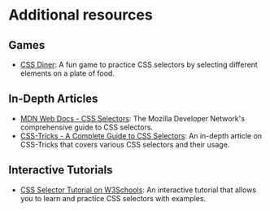 # Additional resources

## Games
- [CSS Diner](https://flukeout.github.io/): A fun game to practice CSS selectors by selecting different elements on a plate of food.

## In-Depth Articles
- [MDN Web Docs - CSS Selectors](https://developer.mozilla.org/en-US/docs/Web/CSS/CSS_Selectors): The Mozilla Developer Network's comprehensive guide to CSS selectors.
- [CSS-Tricks - A Complete Guide to CSS Selectors](https://css-tricks.com/all-about-css-selectors/): An in-depth article on CSS-Tricks that covers various CSS selectors and their usage.

## Interactive Tutorials
- [CSS Selector Tutorial on W3Schools](https://www.w3schools.com/css/css_selectors.asp): An interactive tutorial that allows you to learn and practice CSS selectors with examples.
